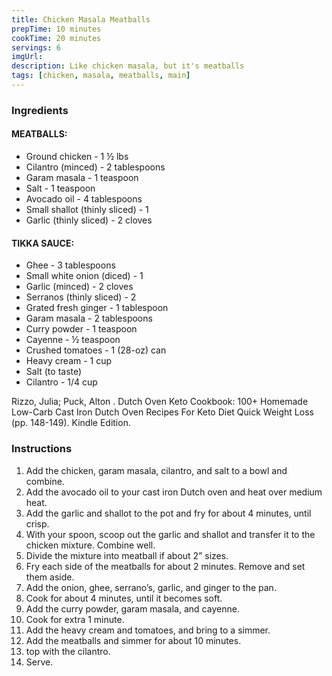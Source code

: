 ```yaml
---
title: Chicken Masala Meatballs
prepTime: 10 minutes
cookTime: 20 minutes
servings: 6
imgUrl:
description: Like chicken masala, but it's meatballs
tags: [chicken, masala, meatballs, main]
---
```


### Ingredients

#### MEATBALLS:

- Ground chicken - 1 ½ lbs
- Cilantro (minced) - 2 tablespoons
- Garam masala - 1 teaspoon
- Salt - 1 teaspoon
- Avocado oil - 4 tablespoons
- Small shallot (thinly sliced) - 1
- Garlic (thinly sliced) - 2 cloves

#### TIKKA SAUCE:

- Ghee - 3 tablespoons
- Small white onion (diced) - 1
- Garlic (minced) - 2 cloves
- Serranos (thinly sliced) - 2
- Grated fresh ginger - 1 tablespoon
- Garam masala - 2 tablespoons
- Curry powder - 1 teaspoon
- Cayenne - ½ teaspoon
- Crushed tomatoes - 1 (28-oz) can
- Heavy cream - 1 cup
- Salt (to taste)
- Cilantro - 1/4 cup

Rizzo, Julia; Puck, Alton . Dutch Oven Keto Cookbook: 100+ Homemade Low-Carb Cast Iron Dutch Oven Recipes For Keto Diet Quick Weight Loss (pp. 148-149). Kindle Edition.

### Instructions

1. Add the chicken, garam masala, cilantro, and salt to a bowl and combine.
1. Add the avocado oil to your cast iron Dutch oven and heat over medium heat.
1. Add the garlic and shallot to the pot and fry for about 4 minutes, until crisp.
1. With your spoon, scoop out the garlic and shallot and transfer it to the chicken mixture. Combine well.
1. Divide the mixture into meatball if about 2” sizes.
1. Fry each side of the meatballs for about 2 minutes. Remove and set them aside.
1. Add the onion, ghee, serrano’s, garlic, and ginger to the pan.
1. Cook for about 4 minutes, until it becomes soft.
1. Add the curry powder, garam masala, and cayenne.
1. Cook for extra 1 minute.
1. Add the heavy cream and tomatoes, and bring to a simmer.
1. Add the meatballs and simmer for about 10 minutes.
1. top with the cilantro.
1. Serve.
